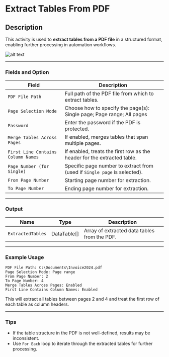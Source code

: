 # Extract Tables From PDF

## Description
This activity is used to **extract tables from a PDF file** in a structured format, enabling further processing in automation workflows.

![alt text](../../../assets/pdf/extract-table-from-pdf.png)

---

###  Fields and Option

| **Field**                         | **Description** |
|-----------------------------------|------------------|
| `PDF File Path`                   | Full path of the PDF file from which to extract tables. |
| `Page Selection Mode`             | Choose how to specify the page(s): Single page; Page range; All pages |
| `Password`                        | Enter the password if the PDF is protected. |
| `Merge Tables Across Pages`       | If enabled, merges tables that span multiple pages. |
| `First Line Contains Column Names`| If enabled, treats the first row as the header for the extracted table. |
| `Page Number (for Single)`        | Specific page number to extract from (used if `Single page` is selected). |
| `From Page Number`                | Starting page number for extraction. |
| `To Page Number`                  | Ending page number for extraction. |

---

### Output

| **Name**          | **Type**     | **Description**                              |
|-------------------|--------------|----------------------------------------------|
| `ExtractedTables` | DataTable[]  | Array of extracted data tables from the PDF. |

---

### Example Usage

```plaintext
PDF File Path: C:\Documents\Invoice2024.pdf
Page Selection Mode: Page range
From Page Number: 2
To Page Number: 4
Merge Tables Across Pages: Enabled
First Line Contains Column Names: Enabled
```

This will extract all tables between pages 2 and 4 and treat the first row of each table as column headers.

---

### Tips
- If the table structure in the PDF is not well-defined, results may be inconsistent.
- Use `For Each` loop to iterate through the extracted tables for further processing.
